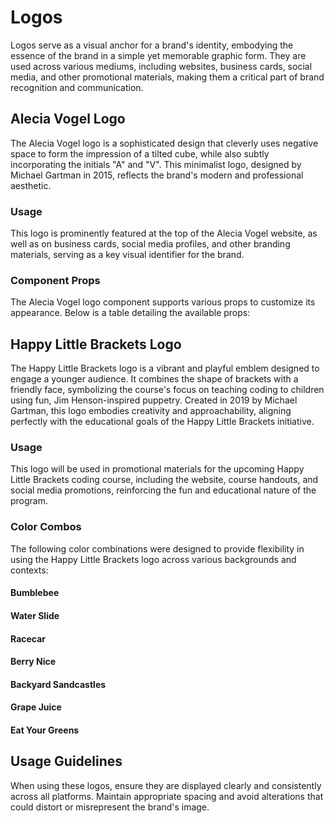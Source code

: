 
<Meta title="Vectors/Logos/Documentation" />

# Logos

Logos serve as a visual anchor for a brand's identity, embodying the essence of the brand in a
simple yet memorable graphic form. They are used across various mediums, including websites,
business cards, social media, and other promotional materials, making them a critical part
of brand recognition and communication.

## Alecia Vogel Logo

The Alecia Vogel logo is a sophisticated design that cleverly uses negative space to form the
impression of a tilted cube, while also subtly incorporating the initials "A" and "V". This
minimalist logo, designed by Michael Gartman in 2015, reflects the brand's modern and professional
aesthetic.

### Usage
This logo is prominently featured at the top of the Alecia Vogel website, as well as on business
cards, social media profiles, and other branding materials, serving as a key visual identifier
for the brand.

<Canvas of={AleciaLogoStories.Default} />

### Component Props

The Alecia Vogel logo component supports various props to customize its appearance. Below is a
table detailing the available props:

<ArgTypes of={AleciaLogoStories.Default} />

## Happy Little Brackets Logo

The Happy Little Brackets logo is a vibrant and playful emblem designed to engage a younger
audience. It combines the shape of brackets with a friendly face, symbolizing the course's focus
on teaching coding to children using fun, Jim Henson-inspired puppetry. Created in 2019 by
Michael Gartman, this logo embodies creativity and approachability, aligning perfectly with
the educational goals of the Happy Little Brackets initiative.

### Usage

This logo will be used in promotional materials for the upcoming Happy Little Brackets coding
course, including the website, course handouts, and social media promotions, reinforcing the
fun and educational nature of the program.

<Canvas of={HappyLittleBracketStories.Default} />

### Color Combos

The following color combinations were designed to provide flexibility in using the Happy Little
Brackets logo across various backgrounds and contexts:

#### Bumblebee
<Canvas of={HappyLittleBracketStories.Bumblebee} />

#### Water Slide
<Canvas of={HappyLittleBracketStories.WaterSlide} />

#### Racecar
<Canvas of={HappyLittleBracketStories.Racecar} />

#### Berry Nice
<Canvas of={HappyLittleBracketStories.BerryNice} />

#### Backyard Sandcastles
<Canvas of={HappyLittleBracketStories.BackyardSandcastles} />

#### Grape Juice
<Canvas of={HappyLittleBracketStories.GrapeJuice} />

#### Eat Your Greens
<Canvas of={HappyLittleBracketStories.EatYourGreens} />

## Usage Guidelines

When using these logos, ensure they are displayed clearly and consistently across all platforms.
Maintain appropriate spacing and avoid alterations that could distort or misrepresent the brand's
image.
